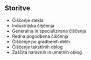 ## Storitve

- Čiščenje stekla
- Industrijska čiščenja
- Generalna in specializirana čiščenja
- Redna pogodbena čiščenja
- Čiščenje po gradbenih delih
- Čiščenje tekstilnih oblog
- Zaščita naravnih in umetnih oblog
